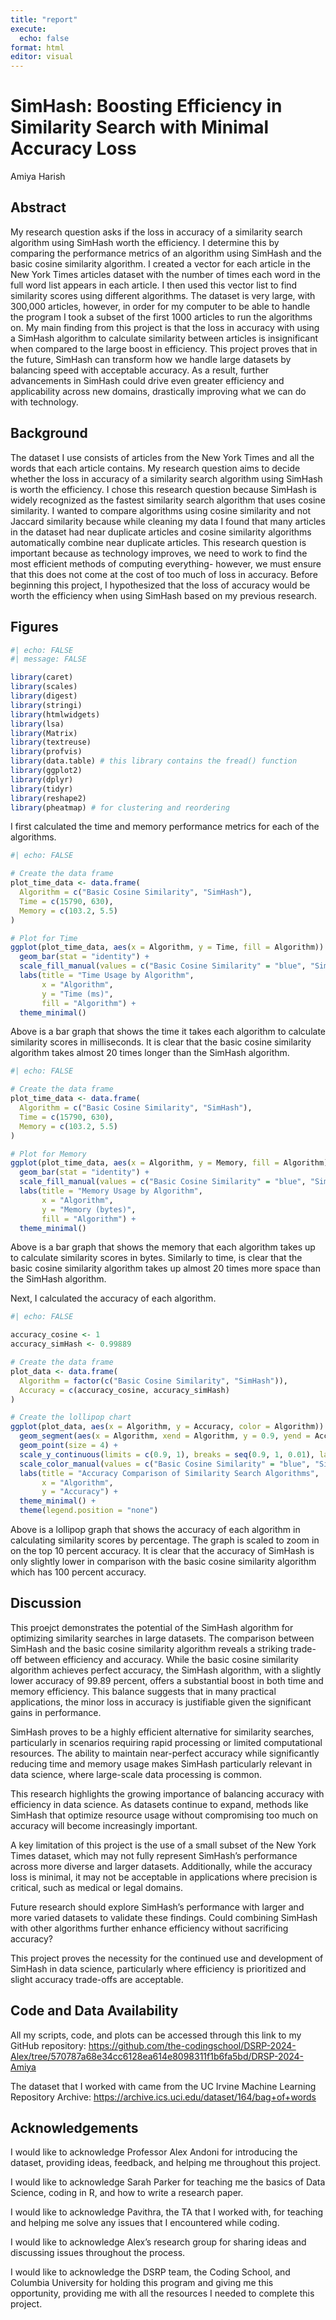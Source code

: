 ```yaml
---
title: "report"
execute:
  echo: false
format: html
editor: visual
---
```


# SimHash: Boosting Efficiency in Similarity Search with Minimal Accuracy Loss

Amiya Harish

## Abstract

My research question asks if the loss in accuracy of a similarity search algorithm using SimHash worth the efficiency. I determine this by comparing the performance metrics of an algorithm using SimHash and the basic cosine similarity algorithm. I created a vector for each article in the New York Times articles dataset with the number of times each word in the full word list appears in each article. I then used this vector list to find similarity scores using different algorithms. The dataset is very large, with 300,000 articles, however, in order for my computer to be able to handle the program I took a subset of the first 1000 articles to run the algorithms on. My main finding from this project is that the loss in accuracy with using a SimHash algorithm to calculate similarity between articles is insignificant when compared to the large boost in efficiency. This project proves that in the future, SimHash can transform how we handle large datasets by balancing speed with acceptable accuracy. As a result, further advancements in SimHash could drive even greater efficiency and applicability across new domains, drastically improving what we can do with technology.

## Background

The dataset I use consists of articles from the New York Times and all the words that each article contains. My research question aims to decide whether the loss in accuracy of a similarity search algorithm using SimHash is worth the efficiency. I chose this research question because SimHash is widely recognized as the fastest similarity search algorithm that uses cosine similarity. I wanted to compare algorithms using cosine similarity and not Jaccard similarity because while cleaning my data I found that many articles in the dataset had near duplicate articles and cosine similarity algorithms automatically combine near duplicate articles. This research question is important because as technology improves, we need to work to find the most efficient methods of computing everything- however, we must ensure that this does not come at the cost of too much of loss in accuracy. Before beginning this project, I hypothesized that the loss of accuracy would be worth the efficiency when using SimHash based on my previous research.

## Figures

```r
#| echo: FALSE
#| message: FALSE

library(caret)
library(scales)
library(digest)
library(stringi)
library(htmlwidgets)
library(lsa)
library(Matrix)
library(textreuse)
library(profvis)
library(data.table) # this library contains the fread() function
library(ggplot2)
library(dplyr)
library(tidyr)
library(reshape2)
library(pheatmap) # for clustering and reordering
```

I first calculated the time and memory performance metrics for each of the algorithms.

```r
#| echo: FALSE

# Create the data frame
plot_time_data <- data.frame(
  Algorithm = c("Basic Cosine Similarity", "SimHash"),
  Time = c(15790, 630),
  Memory = c(103.2, 5.5)
)

# Plot for Time
ggplot(plot_time_data, aes(x = Algorithm, y = Time, fill = Algorithm)) +
  geom_bar(stat = "identity") +
  scale_fill_manual(values = c("Basic Cosine Similarity" = "blue", "SimHash" = "red")) +
  labs(title = "Time Usage by Algorithm",
       x = "Algorithm",
       y = "Time (ms)",
       fill = "Algorithm") +
  theme_minimal()
```

Above is a bar graph that shows the time it takes each algorithm to calculate similarity scores in milliseconds. It is clear that the basic cosine similarity algorithm takes almost 20 times longer than the SimHash algorithm.

```r
#| echo: FALSE

# Create the data frame
plot_time_data <- data.frame(
  Algorithm = c("Basic Cosine Similarity", "SimHash"),
  Time = c(15790, 630),
  Memory = c(103.2, 5.5)
)

# Plot for Memory
ggplot(plot_time_data, aes(x = Algorithm, y = Memory, fill = Algorithm)) +
  geom_bar(stat = "identity") +
  scale_fill_manual(values = c("Basic Cosine Similarity" = "blue", "SimHash" = "red")) +
  labs(title = "Memory Usage by Algorithm",
       x = "Algorithm",
       y = "Memory (bytes)",
       fill = "Algorithm") +
  theme_minimal()
```

Above is a bar graph that shows the memory that each algorithm takes up to calculate similarity scores in bytes. Similarly to time, is clear that the basic cosine similarity algorithm takes up almost 20 times more space than the SimHash algorithm.

Next, I calculated the accuracy of each algorithm.

```r
#| echo: FALSE

accuracy_cosine <- 1
accuracy_simHash <- 0.99889

# Create the data frame
plot_data <- data.frame(
  Algorithm = factor(c("Basic Cosine Similarity", "SimHash")),
  Accuracy = c(accuracy_cosine, accuracy_simHash)
)

# Create the lollipop chart
ggplot(plot_data, aes(x = Algorithm, y = Accuracy, color = Algorithm)) +
  geom_segment(aes(x = Algorithm, xend = Algorithm, y = 0.9, yend = Accuracy), size = 1) +
  geom_point(size = 4) +
  scale_y_continuous(limits = c(0.9, 1), breaks = seq(0.9, 1, 0.01), labels = percent) +
  scale_color_manual(values = c("Basic Cosine Similarity" = "blue", "SimHash" = "red")) +
  labs(title = "Accuracy Comparison of Similarity Search Algorithms",
       x = "Algorithm",
       y = "Accuracy") +
  theme_minimal() +
  theme(legend.position = "none")
```

Above is a lollipop graph that shows the accuracy of each algorithm in calculating similarity scores by percentage. The graph is scaled to zoom in on the top 10 percent accuracy. It is clear that the accuracy of SimHash is only slightly lower in comparison with the basic cosine similarity algorithm which has 100 percent accuracy.

## Discussion

This proejct demonstrates the potential of the SimHash algorithm for optimizing similarity searches in large datasets. The comparison between SimHash and the basic cosine similarity algorithm reveals a striking trade-off between efficiency and accuracy. While the basic cosine similarity algorithm achieves perfect accuracy, the SimHash algorithm, with a slightly lower accuracy of 99.89 percent, offers a substantial boost in both time and memory efficiency. This balance suggests that in many practical applications, the minor loss in accuracy is justifiable given the significant gains in performance.

SimHash proves to be a highly efficient alternative for similarity searches, particularly in scenarios requiring rapid processing or limited computational resources. The ability to maintain near-perfect accuracy while significantly reducing time and memory usage makes SimHash particularly relevant in data science, where large-scale data processing is common.

This research highlights the growing importance of balancing accuracy with efficiency in data science. As datasets continue to expand, methods like SimHash that optimize resource usage without compromising too much on accuracy will become increasingly important.

A key limitation of this project is the use of a small subset of the New York Times dataset, which may not fully represent SimHash's performance across more diverse and larger datasets. Additionally, while the accuracy loss is minimal, it may not be acceptable in applications where precision is critical, such as medical or legal domains.

Future research should explore SimHash’s performance with larger and more varied datasets to validate these findings. Could combining SimHash with other algorithms further enhance efficiency without sacrificing accuracy?

This project proves the necessity for the continued use and development of SimHash in data science, particularly where efficiency is prioritized and slight accuracy trade-offs are acceptable.

## **Code and Data Availability**

All my scripts, code, and plots can be accessed through this link to my GitHub repository: <https://github.com/the-codingschool/DSRP-2024-Alex/tree/570787a68e34cc6128ea614e8098311f1b6fa5bd/DRSP-2024-Amiya>

The dataset that I worked with came from the UC Irvine Machine Learning Repository Archive: <https://archive.ics.uci.edu/dataset/164/bag+of+words>

## Acknowledgements

I would like to acknowledge Professor Alex Andoni for introducing the dataset, providing ideas, feedback, and helping me throughout this project.

I would like to acknowledge Sarah Parker for teaching me the basics of Data Science, coding in R, and how to write a research paper.

I would like to acknowledge Pavithra, the TA that I worked with, for teaching and helping me solve any issues that I encountered while coding.

I would like to acknowledge Alex's research group for sharing ideas and discussing issues throughout the process.

I would like to acknowledge the DSRP team, the Coding School, and Columbia University for holding this program and giving me this opportunity, providing me with all the resources I needed to complete this project.
